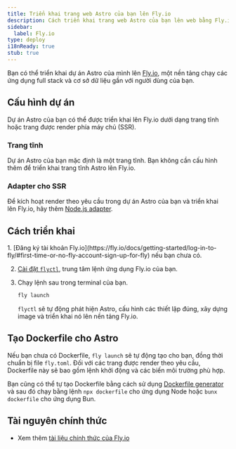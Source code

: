 ```yaml
---
title: Triển khai trang web Astro của bạn lên Fly.io
description: Cách triển khai trang web Astro của bạn lên web bằng Fly.io.
sidebar:
  label: Fly.io
type: deploy
i18nReady: true
stub: true
---
```


Bạn có thể triển khai dự án Astro của mình lên [Fly.io](https://fly.io/), một nền tảng chạy các ứng dụng full stack và cơ sở dữ liệu gần với người dùng của bạn.

## Cấu hình dự án

Dự án Astro của bạn có thể được triển khai lên Fly.io dưới dạng trang tĩnh hoặc trang được render phía máy chủ (SSR).

### Trang tĩnh

Dự án Astro của bạn mặc định là một trang tĩnh. Bạn không cần cấu hình thêm để triển khai trang tĩnh Astro lên Fly.io.

### Adapter cho SSR

Để kích hoạt render theo yêu cầu trong dự án Astro của bạn và triển khai lên Fly.io, hãy thêm [Node.js adapter](/vi/guides/integrations-guide/node/).

## Cách triển khai

<Steps>
1. [Đăng ký tài khoản Fly.io](https://fly.io/docs/getting-started/log-in-to-fly/#first-time-or-no-fly-account-sign-up-for-fly) nếu bạn chưa có.

2. [Cài đặt `flyctl`](https://fly.io/docs/hands-on/install-flyctl/), trung tâm lệnh ứng dụng Fly.io của bạn.

3. Chạy lệnh sau trong terminal của bạn.

    ```bash
    fly launch
    ```

	`flyctl` sẽ tự động phát hiện Astro, cấu hình các thiết lập đúng, xây dựng image và triển khai nó lên nền tảng Fly.io.
</Steps>

## Tạo Dockerfile cho Astro

Nếu bạn chưa có Dockerfile, `fly launch` sẽ tự động tạo cho bạn, đồng thời chuẩn bị file `fly.toml`. Đối với các trang được render theo yêu cầu, Dockerfile này sẽ bao gồm lệnh khởi động và các biến môi trường phù hợp.

Bạn cũng có thể tự tạo Dockerfile bằng cách sử dụng [Dockerfile generator](https://www.npmjs.com/package/@flydotio/dockerfile) và sau đó chạy bằng lệnh `npx dockerfile` cho ứng dụng Node hoặc `bunx dockerfile` cho ứng dụng Bun.

## Tài nguyên chính thức

- Xem thêm [tài liệu chính thức của Fly.io](https://fly.io/docs/js/frameworks/astro/)